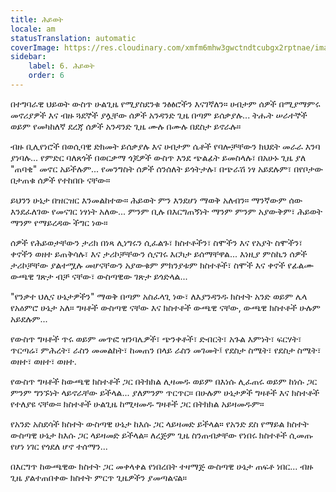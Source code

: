 ```yaml
---
title: ሕይወት
locale: am
statusTranslation: automatic
coverImage: https://res.cloudinary.com/xmfm6mhw3gwctndtcubgx2rptnae/image/upload/v1740468922/small_cover_tratado_de_psicologia_revolucionaria_a4c0dca4e0.webp
sidebar:
    label: 6. ሕይወት
    order: 6
---
```

በተግባራዊ ህይወት ውስጥ ሁልጊዜ የሚያስደንቁ ንፅፅሮችን እናገኛለን። ሀብታም ሰዎች በሚያማምሩ መኖሪያዎች እና ብዙ ጓደኞች ያሏቸው ሰዎች አንዳንድ ጊዜ በጣም ይሰቃያሉ... ትሑት ሠራተኞች ወይም የመካከለኛ ደረጃ ሰዎች አንዳንድ ጊዜ ሙሉ በሙሉ በደስታ ይኖራሉ።

ብዙ ቢሊየነሮች በወሲባዊ ድክመት ይሰቃያሉ እና ሀብታም ሴቶች የባሎቻቸውን ክህደት መራራ እንባ ያነባሉ... የምድር ባለጸጎች በወርቃማ ጎጆዎች ውስጥ እንደ ጭልፊት ይመስላሉ፣ በአሁኑ ጊዜ ያለ "ጠባቂ" መኖር አይችሉም... የመንግስት ሰዎች ሰንሰለት ይጎትታሉ፣ በጭራሽ ነፃ አይደሉም፣ በየቦታው በታጠቁ ሰዎች የተከበቡ ናቸው።

ይህንን ሁኔታ በዝርዝር እንመልከተው። ሕይወት ምን እንደሆነ ማወቅ አለብን። ማንኛውም ሰው እንደፈለገው የመናገር ነፃነት አለው... ምንም ቢሉ በእርግጠኝነት ማንም ምንም አያውቅም፣ ሕይወት ማንም የማይረዳው ችግር ነው።

ሰዎች የሕይወታቸውን ታሪክ በነጻ ሊነግሩን ሲፈልጉ፣ ክስተቶችን፣ ስሞችን እና የአያት ስሞችን፣ ቀኖችን ወዘተ ይጠቅሳሉ፣ እና ታሪኮቻቸውን ሲናገሩ እርካታ ይሰማቸዋል... እነዚያ ምስኪን ሰዎች ታሪኮቻቸው ያልተሟሉ መሆናቸውን አያውቁም ምክንያቱም ክስተቶች፣ ስሞች እና ቀኖች የፊልሙ ውጫዊ ገጽታ ብቻ ናቸው፣ ውስጣዊው ገጽታ ይጎድላል...

"የንቃተ ህሊና ሁኔታዎችን" ማወቅ በጣም አስፈላጊ ነው፣ ለእያንዳንዱ ክስተት አንድ ወይም ሌላ የአዕምሮ ሁኔታ አለ። ግዛቶች ውስጣዊ ናቸው እና ክስተቶች ውጫዊ ናቸው, ውጫዊ ክስተቶች ሁሉም አይደሉም...

የውስጥ ግዛቶች ጥሩ ወይም መጥፎ ዝንባሌዎች፣ ጭንቀቶች፣ ድብርት፣ አጉል እምነት፣ ፍርሃት፣ ጥርጣሬ፣ ምሕረት፣ ራስን መመልከት፣ ከመጠን በላይ ራስን መገመት፤ የደስታ ስሜት፣ የደስታ ስሜት፣ ወዘተ፣ ወዘተ፣ ወዘተ.

የውስጥ ግዛቶች ከውጫዊ ክስተቶች ጋር በትክክል ሊዛመዱ ወይም በእነሱ ሊፈጠሩ ወይም ከነሱ ጋር ምንም ግንኙነት ላይኖራቸው ይችላል... ያለምንም ጥርጥር። በሁሉም ሁኔታዎች ግዛቶች እና ክስተቶች የተለያዩ ናቸው። ክስተቶች ሁልጊዜ ከሚዛመዱ ግዛቶች ጋር በትክክል አይዛመዱም።

የአንድ አስደሳች ክስተት ውስጣዊ ሁኔታ ከእሱ ጋር ላይዛመድ ይችላል። የአንድ ደስ የማይል ክስተት ውስጣዊ ሁኔታ ከእሱ ጋር ላይዛመድ ይችላል። ለረጅም ጊዜ ስንጠብቃቸው የነበሩ ክስተቶች ሲመጡ የሆነ ነገር የጎደለ ሆኖ ተሰማን...

በእርግጥ ከውጫዊው ክስተት ጋር መቀላቀል የነበረበት ተዛማጅ ውስጣዊ ሁኔታ ጠፍቶ ነበር... ብዙ ጊዜ ያልተጠበቀው ክስተት ምርጥ ጊዜዎችን ያመጣልናል።

